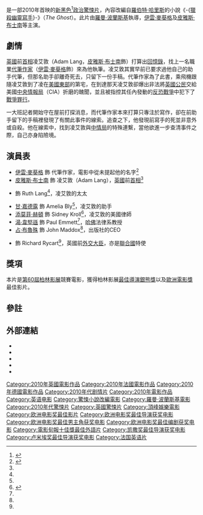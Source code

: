 {{selfref|關於[[日本電視劇|日本電視劇]]，參見'''《[[影子寫手__(電視劇)|影子寫手]]》'''。}}
{{noteTA
|T=zh-hk:影子滅殺令; zh-tw:獵殺幽靈寫手; zh-cn:影子写手 (电影);
|G1=Show
|G2=Movie
|1=zh-hk:影子滅殺令; zh-tw:獵殺幽靈寫手; zh-cn:影子写手;
|2=zh-hk:凌艾敦; zh-tw:亞當·朗; zh-cn:亚当·朗;
|3=zh-hk:添莫菲·赫頓;zh-tw:提摩西·赫頓;zh-cn:蒂莫西·赫顿;
|4=zh-hk:占·布魯殊;zh-tw:吉姆·貝魯西;zh-cn:吉姆·贝鲁什;
|5=zh-hk:羅拔·普;zh-tw:勞勃·普格;zh-cn:罗伯特·皮尤;
|6=zh-cn:奥莉维亚·威廉姆斯;zh-tw:奧莉薇·威廉;zh-hk:奧莉花·威廉士;
|7=zh-hk:亞歷山大·達士勒;zh-tw:亞歷山大·戴斯培;zh-cn:亚历山大·德斯普拉;
}}
{{Infobox Film
| name           = 影子滅殺令
| tw_name = 獵殺幽靈寫手
| hk_name = 影子滅殺令
| cn_name = 影子写手
| original_name = ''The Ghost Writer''<ref name="Summit">{{cite news |title= SUMMIT ENTERTAINMENT TO DISTRIBUTE OSCAR®-WINNING FILMMAKER ROMAN POLANSKI’S NEXT THRILLER- THE GHOST WRITER IN NORTH AMERICA |url= http://www.summit-ent.com/news.php?news_id=131 |publisher= [[Summit_Entertainment|Summit Entertainment]] |date= 11 December 2009 |accessdate= 13 December 2009 |archive-date= 2010-01-03 |archive-url= https://web.archive.org/web/20100103023905/http://summit-ent.com/news.php?news_id=131 }}</ref>
| image          = Ghost writer film.jpg
| caption        = 美國版電影海報
| director       = [[羅曼·波蘭斯基|羅曼·波蘭斯基]]
| producer       = 羅曼·波蘭斯基<br />Robert Benmussa<br />{{link-en|Alain Sarde|Alain Sarde}}<br />Patrick Wachsberger
| writer         = 羅曼·波蘭斯基<br />-{[[羅伯特·哈里斯|羅伯特·哈里斯]]}-
| based_on    =-{《[[獵殺幽靈寫手_(小說)|獵殺幽靈寫手]]》}-{{small|（台譯中文版）}}<br />''The Ghost''<br />作者－-{羅伯特·哈里斯}-
| starring       = [[伊雲·麥葵格|伊雲·麥葵格]]<br />[[皮雅斯·布士南|皮雅斯·布士南]]<br />{{link-en|奧莉花·威廉士|Olivia Williams}}<br />[[金·凱特羅|金·凱特羅]]
| music          = [[亞歷山大·達士勒|亞歷山大·達士勒]]
| cinematography = {{link-en|Paweł Edelman|Paweł Edelman}}
| editing        = {{link-en|Hervé de Luze|Hervé de Luze}}
| distributor    = [[Summit_Entertainment|Summit Entertainment]] (北美)<ref name="Summit"/><br />{{link-en|Optimum Releasing|StudioCanal UK}} (英國)
| released       = {{start date|2010|2|11}} {{small|([[柏林國際影展|柏林國際影展]])}}<br />{{start date|2010|2|18}} {{small|(德國)}}<br />{{start date|2010|2|18}} {{small|(波蘭)}}<br />{{start date|2010|2|19}} {{small|(美國)}}<br />{{start date|2010|3|3}} {{small|(法國)}}<br />{{start date|2010|4|16}} {{small|(英國)}}<br />{{start date|2010|4|22}} {{small|(香港)}}<!--WP:FILMRELEASE-->
| runtime        = 128分鐘
| country        = [[英國電影|英國]]、[[德國電影|德國]]、[[法國電影|法國]]
| language       = 英語
| budget         = $4千5百萬[[美元|美元]]<ref name="mojo">{{cite web | url=http://boxofficemojo.com/movies/?id=theghostwriter.htm | title=The Ghost Writer (2010) | publisher=[[Box_Office_Mojo|Box Office Mojo]] | accessdate=2010-02-21 | archive-date=2015-09-05 | archive-url=https://web.archive.org/web/20150905172048/http://www.boxofficemojo.com/movies/?id=theghostwriter.htm | dead-url=no }}</ref>
| gross = $35,634,349<ref name="mojo"/>
| preceded_by    = 
| followed_by    = 
}}
{{作品名稱|name=''The Ghost Writer''|hk=影子滅殺令|tw=獵殺幽靈寫手|cn=影子写手}}是一部2010年首映的[[新黑色|新黑色]]<ref>{{cite book |author=Gene D. Phillips |date=2012 |title=Out of the Shadows: Expanding the Canon of Classic Film Noir |url=https://archive.org/details/outofshadowsexpa0000phil |publisher=Scarecrow Press |page=p.225 |isbn=9780810881891}}</ref>[[政治驚悚片|政治驚悚片]]，內容改編自[[羅伯特·哈里斯|羅伯特·哈里斯]]的小說《-{[[獵殺幽靈寫手_(小說)|獵殺幽靈寫手]]}-》（''The Ghost''）。此片由[[羅曼·波蘭斯基|羅曼·波蘭斯基]]執導，[[伊雲·麥葵格|伊雲·麥葵格]]及[[皮雅斯·布士南|皮雅斯·布士南]]等主演。

== 劇情 ==
[[英國|英國]]前[[英國首相|首相]]凌艾敦（Adam Lang，[[皮雅斯·布士南|皮雅斯·布士南]]飾）打算出[[回憶錄|回憶錄]]，找上一名職業[[代筆作家|代筆作家]]（[[伊雲·麥葵格|伊雲·麥葵格]]飾）來為他執筆。凌艾敦其實早前已要求過他自己的助手代筆，但那名助手卻離奇死去，只留下一份手稿。代筆作家為了此書，乘飛機跟隨凌艾敦到了凌在[[美國東部|美國東部]]的第宅，在到達那天凌艾敦卻爆出非法將[[英國公民|英國公民]]交給美國[[中央情報局|中央情報局]]（CIA）折磨的醜聞，並且被指控其任內發動的[[反恐戰爭|反恐戰爭]]中犯下了[[戰爭罪行|戰爭罪行]]。

一大班記者開始守在屋前打探消息，而代筆作家本來打算只專注於寫作，卻在前助手留下的手稿裡發現了有關此事件的線索。追查之下，他發現前寫手的死並非意外或自殺。他在線索中，找到凌艾敦與[[中情局|中情局]]的特殊連繫，當他欲進一步查清事件之際，自己亦身陷險境。

== 演員表 ==
* [[伊雲·麥葵格|伊雲·麥葵格]] 飾 代筆作家，電影中從未提起他的名字<ref name=two>{{cite news|url=http://www.hollywoodreporter.com/hr/content_display/news/e3ib43b7159feabcf5330cee61e719cebdf|author=Gregg Kilday|title=Roman Polanski's 'Ghost' adds two|publisher=[[The_Hollywood_Reporter|The Hollywood Reporter]]|date=2009-01-21|accessdate=2009-02-28}}{{Dead link}}</ref>
* [[皮雅斯·布士南|皮雅斯·布士南]] 飾 凌艾敦（Adam Lang），[[英國|英國]]前[[英國首相|首相]]<ref name=two/>
* {{tsl|en|Olivia Williams|奧莉花·威廉士}} 飾 Ruth Lang<ref name=two/>，凌艾敦的太太
* [[甘·嘉德露|甘·嘉德露]] 飾 Amelia Bly<ref name=two/>，凌艾敦的助手
* [[添莫菲·赫頓|添莫菲·赫頓]] 飾 Sidney Kroll<ref>{{cite news|url=http://www.hollywoodreporter.com/hr/content_display/news/e3i60a50594ba7b56398d8fb393ad158c2a|author=Borys Kit|title=Timothy Hutton haunts 'Ghost' pic|publisher=[[The_Hollywood_Reporter|The Hollywood Reporter]]|date=2009-02-06|accessdate=2009-02-28|archive-date=2009-02-10|archive-url=https://web.archive.org/web/20090210121020/http://www.hollywoodreporter.com/hr/content_display/news/e3i60a50594ba7b56398d8fb393ad158c2a|dead-url=no}}</ref>，凌艾敦的美國律師
* [[湯·韋堅遜|湯·韋堅遜]] 飾 Paul Emmett<ref name=two/>，[[哈佛|哈佛]]法律系教授
* [[占·布魯殊|占·布魯殊]] 飾 John Maddox<ref name=two/>，出版社的CEO
* {{tsl|en|Robert Pugh|勞勃·普格}} 飾 Richard Rycart<ref name=two/>，英國前[[外交及聯邦事務大臣|外交大臣]]，亦是[[聯合國|聯合國]]特使

== 獎項 ==
本片是[[第60屆柏林國際電影節|第60屆]][[柏林国际电影节|柏林影展]]競賽電影，獲得柏林影展[[最佳導演銀熊獎|最佳導演銀熊獎]]以及[[歐洲電影獎|歐洲電影獎]]最佳影片。

== 參註 ==
{{reflist}}

== 外部連結 ==
* {{imdb title|1139328}}
* {{amg movie|424212}}
* {{mojo title|id=theghostwriter}}
* {{metacritic film|id=ghostwriter}}
* {{rotten-tomatoes|id=10012063-ghost_write}}

{{羅曼·波蘭斯基}}
{{電影旬報十佳獎最佳外語片}}
{{歐洲電影獎最佳影片}}
{{DEFAULTSORT:Ghost Writer}}
[[Category:2010年英國電影作品|Category:2010年英國電影作品]]
[[Category:2010年法國電影作品|Category:2010年法國電影作品]]
[[Category:2010年德國電影作品|Category:2010年德國電影作品]]
[[Category:2010年代剧情片|Category:2010年代剧情片]]
[[Category:2010年電影作品|Category:2010年電影作品]]
[[Category:英语电影|Category:英语电影]]
[[Category:驚悚小說改編電影|Category:驚悚小說改編電影]]
[[Category:羅曼·波蘭斯基電影|Category:羅曼·波蘭斯基電影]]
[[Category:2010年代驚悚片|Category:2010年代驚悚片]]
[[Category:英國驚悚片|Category:英國驚悚片]]
[[Category:頂峰娛樂電影|Category:頂峰娛樂電影]]
[[Category:欧洲电影奖最佳影片|Category:欧洲电影奖最佳影片]]
[[Category:欧洲电影奖最佳导演获奖电影|Category:欧洲电影奖最佳导演获奖电影]]
[[Category:欧洲电影奖最佳男主角获奖电影|Category:欧洲电影奖最佳男主角获奖电影]]
[[Category:欧洲电影奖最佳编剧获奖电影|Category:欧洲电影奖最佳编剧获奖电影]]
[[Category:電影旬報十佳獎最佳外語片|Category:電影旬報十佳獎最佳外語片]]
[[Category:凯撒奖最佳导演获奖电影|Category:凯撒奖最佳导演获奖电影]]
[[Category:卢米埃奖最佳导演获奖电影|Category:卢米埃奖最佳导演获奖电影]]
[[Category:法国英语片|Category:法国英语片]]